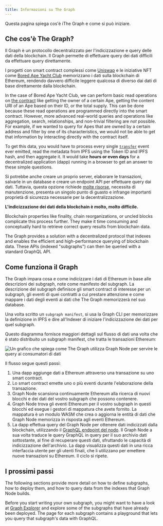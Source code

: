 ```yaml
---
title: Informazioni su The Graph
---
```


Questa pagina spiega cos'è iThe Graph e come si può iniziare.

## Che cos'è The Graph?

Il Graph è un protocollo decentralizzato per l'indicizzazione e query delle dati della blockchain. Il Graph permette di effettuare query dei dati difficili da effettuare query direttamente.

I progetti con smart contract complessi come [Uniswap](https://uniswap.org/) e le iniziative NFT come [Bored Ape Yacht Club](https://boredapeyachtclub.com/) memorizzano i dati sulla blockchain di Ethereum, rendendo davvero difficile leggere qualcosa di diverso dai dati di base direttamente dalla blockchain.

In the case of Bored Ape Yacht Club, we can perform basic read operations on [the contract](https://etherscan.io/address/0xbc4ca0eda7647a8ab7c2061c2e118a18a936f13d#code) like getting the owner of a certain Ape, getting the content URI of an Ape based on their ID, or the total supply. This can be done because these read operations are programmed directly into the smart contract. However, more advanced real-world queries and operations like aggregation, search, relationships, and non-trivial filtering are _not_ possible. For example, if we wanted to query for Apes that are owned by a certain address and filter by one of its characteristics, we would not be able to get that information by interacting directly with the contract itself.

To get this data, you would have to process every single [`transfer`](https://etherscan.io/address/0xbc4ca0eda7647a8ab7c2061c2e118a18a936f13d#code#L1746) event ever emitted, read the metadata from IPFS using the Token ID and IPFS hash, and then aggregate it. It would take **hours or even days** for a decentralized application (dapp) running in a browser to get an answer to these simple questions.

Si potrebbe anche creare un proprio server, elaborare le transazioni, salvarle in un database e creare un endpoint API per effettuare query dai dati. Tuttavia, questa opzione richiede [molte risorse](/network/benefits/), necessita di manutenzione, presenta un singolo punto di guasto e infrange importanti proprietà di sicurezza necessarie per la decentralizzazione.

**L'indicizzazione dei dati della blockchain è molto, molto difficile.**

Blockchain properties like finality, chain reorganizations, or uncled blocks complicate this process further. They make it time consuming and conceptually hard to retrieve correct query results from blockchain data.

The Graph provides a solution with a decentralized protocol that indexes and enables the efficient and high-performance querying of blockchain data. These APIs (indexed "subgraphs") can then be queried with a standard GraphQL API.

## Come funziona il Graph

The Graph impara cosa e come indicizzare i dati di Ethereum in base alle descrizioni dei subgraph, note come manifesto del subgraph. La descrizione del subgraph definisce gli smart contract di interesse per un subgraph, gli eventi di quei contratti a cui prestare attenzione e come mappare i dati degli eventi ai dati che The Graph memorizzerà nel suo database.

Una volta scritto un `subgraph manifest`, si usa la Graph CLI per memorizzare la definizione in IPFS e dire all'Indexer di iniziare l'indicizzazione dei dati per quel subgraph.

Questo diagramma fornisce maggiori dettagli sul flusso di dati una volta che è stato distribuito un subgraph manifest, che tratta le transazioni Ethereum:

![Un grafico che spiega come The Graph utilizza Graph Node per servire le query ai consumatori di dati](/img/graph-dataflow.png)

Il flusso segue questi passi:

1. Una dapp aggiunge dati a Ethereum attraverso una transazione su uno smart contract.
2. Lo smart contract emette uno o più eventi durante l'elaborazione della transazione.
3. Graph Node scansiona continuamente Ethereum alla ricerca di nuovi blocchi e dei dati del vostro subgraph che possono contenere.
4. Graph Node trova gli eventi Ethereum per il vostro subgraph in questi blocchi ed esegue i gestori di mappatura che avete fornito. La mappatura è un modulo WASM che crea o aggiorna le entità di dati che Graph Node memorizza in risposta agli eventi Ethereum.
5. La dapp effettua query del Graph Node per ottenere dati indicizzati dalla blockchain, utilizzando il [ GraphQL endpoint del nodo](https://graphql.org/learn/). Il Graph Node a sua volta traduce le query GraphQL in query per il suo archivio dati sottostante, al fine di recuperare questi dati, sfruttando le capacità di indicizzazione dell'archivio. La dapp visualizza questi dati in una ricca interfaccia utente per gli utenti finali, che li utilizzano per emettere nuove transazioni su Ethereum. Il ciclo si ripete.

## I prossimi passi

The following sections provide more detail on how to define subgraphs, how to deploy them, and how to query data from the indexes that Graph Node builds.

Before you start writing your own subgraph, you might want to have a look at [Graph Explorer](https://thegraph.com/explorer) and explore some of the subgraphs that have already been deployed. The page for each subgraph contains a playground that lets you query that subgraph's data with GraphQL.
